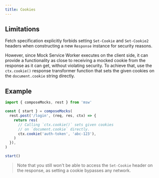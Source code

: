```yaml
---
title: Cookies
---
```


## Limitations

Fetch specification explicitly forbids setting `Set-Cookie` and `Set-Cookie2` headers when constructing a new `Response` instance for security reasons.

However, since Mock Service Worker executes on the client side, it can provide a functionality as close to receiving a mocked cookie from the response as it can get, without violating security. To achieve that, use the `ctx.cookie()` response transformer function that sets the given cookies on the `document.cookie` string directly.

## Example

```js showLineNumbers focusedLines=8
import { composeMocks, rest } from 'msw'

const { start } = composeMocks(
  rest.post('/login', (req, res, ctx) => {
    return res(
      // Calling `ctx.cookie()` sets given cookies
      // on `document.cookie` directly.
      ctx.cookie('auth-token', 'abc-123'),
    )
  }),
)

start()
```

> Note that you still won't be able to access the `Set-Cookie` header on the response, as setting a cookie bypasses any network.
